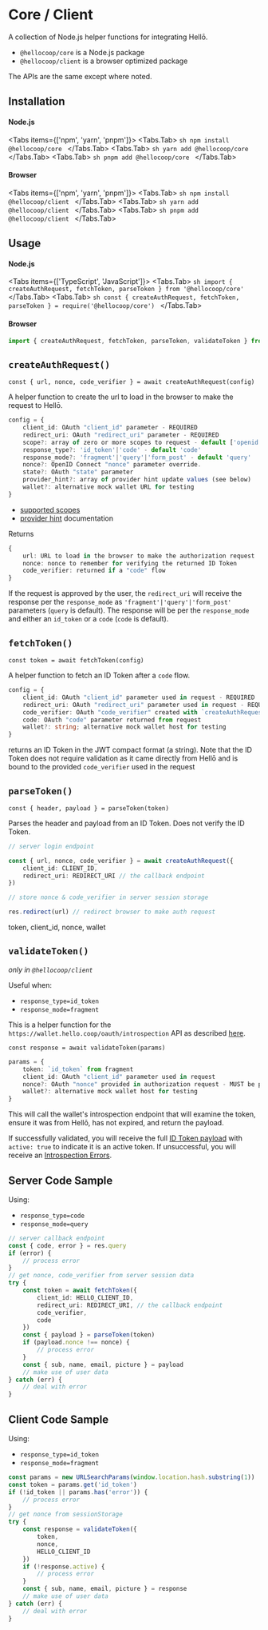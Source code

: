 
# Core / Client

A collection of Node.js helper functions for integrating Hellō.

- `@hellocoop/core` is a Node.js package
- `@hellocoop/client` is a browser optimized package

The APIs are the same except where noted.

## Installation

#### Node.js

<Tabs items={['npm', 'yarn', 'pnpm']}>
  <Tabs.Tab>
    ```sh
    npm install @hellocoop/core
    ```
  </Tabs.Tab>
  <Tabs.Tab>
    ```sh
    yarn add @hellocoop/core
    ```
  </Tabs.Tab>
  <Tabs.Tab>
    ```sh
    pnpm add @hellocoop/core
    ```
  </Tabs.Tab>
</Tabs>

#### Browser 

<Tabs items={['npm', 'yarn', 'pnpm']}>
  <Tabs.Tab>
    ```sh
    npm install @hellocoop/client
    ```
  </Tabs.Tab>
  <Tabs.Tab>
    ```sh
    yarn add @hellocoop/client
    ```
  </Tabs.Tab>
  <Tabs.Tab>
    ```sh
    pnpm add @hellocoop/client
    ```
  </Tabs.Tab>
</Tabs>

## Usage

#### Node.js

<Tabs items={['TypeScript', 'JavaScript']}>
  <Tabs.Tab>
    ```sh
    import { createAuthRequest, fetchToken, parseToken } from '@hellocoop/core'
    ```
  </Tabs.Tab>
  <Tabs.Tab>
    ```sh
    const { createAuthRequest, fetchToken, parseToken } = require('@hellocoop/core')
    ```
  </Tabs.Tab>
</Tabs>

#### Browser
```typescript
import { createAuthRequest, fetchToken, parseToken, validateToken } from '@hellocoop/client'
```

## `createAuthRequest()`
`const { url, nonce, code_verifier } = await createAuthRequest(config)`

A helper function to create the url to load in the browser to make the request to Hellō.

```typescript
config = {
    client_id: OAuth "client_id" parameter - REQUIRED
    redirect_uri: OAuth "redirect_uri" parameter - REQUIRED
    scope?: array of zero or more scopes to request - default ['openid','name','email','picture']
    response_type?: 'id_token'|'code' - default 'code'
    response_mode?: 'fragment'|'query'|'form_post' - default 'query'
    nonce?: OpenID Connect "nonce" parameter override. 
    state?: OAuth "state" parameter
    provider_hint?: array of provider hint update values (see below)
    wallet?: alternative mock wallet URL for testing
}
```
- [supported scopes](./hello-scopes)
- [provider hint](./ux-reference#provider-hint) documentation

Returns
```typescript
{
    url: URL to load in the browser to make the authorization request
    nonce: nonce to remember for verifying the returned ID Token
    code_verifier: returned if a "code" flow
}
```

If the request is approved by the user, the `redirect_uri` will receive the response per the `response_mode` as `'fragment'|'query'|'form_post'` parameters (`query` is default). The response will be per the `response_mode` and either an `id_token` or a `code` (`code` is default).


## `fetchToken()`
`const token = await fetchToken(config)`

A helper function to fetch an ID Token after a `code` flow. 

```typescript
config = {
    client_id: OAuth "client_id" parameter used in request - REQUIRED
    redirect_uri: OAuth "redirect_uri" parameter used in request - REQUIRED
    code_verifier: OAuth "code_verifier" created with `createAuthRequest()`
    code: OAuth "code" parameter returned from request
    wallet?: string; alternative mock wallet host for testing
} 
```

returns an ID Token in the JWT compact format (a string). Note that the ID Token does not require validation as it came directly from Hellō and is bound to the provided `code_verifier` used in the request

## `parseToken()`
`const { header, payload } = parseToken(token)`

Parses the header and payload from an ID Token. Does not verify the ID Token.

```typescript
// server login endpoint 

const { url, nonce, code_verifier } = await createAuthRequest({
    client_id: CLIENT_ID,
    redirect_uri: REDIRECT_URI // the callback endpoint
})

// store nonce & code_verifier in server session storage

res.redirect(url) // redirect browser to make auth request
```

token, client_id, nonce, wallet

## `validateToken()`
*only in `@hellocoop/client`*

Useful when:
- `response_type=id_token`
- `response_mode=fragment`

This is a helper function for the `https://wallet.hello.coop/oauth/introspection` API as described [here](../Integrating-hello#id-token). 

`const response = await validateToken(params)`

```typescript
params = {
    token: `id_token` from fragment
    client_id: OAuth "client_id" parameter used in request
    nonce?: OAuth "nonce" provided in authorization request - MUST be provided if in request
    wallet?: alternative mock wallet host for testing
} 
```

This will call the wallet's introspection endpoint that will examine the token, ensure it was from Hellō, has not expired, and return the payload.

If successfully validated, you will receive the full [ID Token payload](../Integrating-hello#introspection-response) with `active: true` to indicate it is an active token. If unsuccessful, you will receive an [Introspection Errors](./errors#introspection).


## Server Code Sample

Using:
- `response_type=code`
- `response_mode=query` 

```typescript
// server callback endpoint
const { code, error } = res.query
if (error) {
    // process error
}
// get nonce, code_verifier from server session data
try {
    const token = await fetchToken({
        client_id: HELLO_CLIENT_ID,
        redirect_uri: REDIRECT_URI, // the callback endpoint
        code_verifier,
        code
    })
    const { payload } = parseToken(token)
    if (payload.nonce !== nonce) {
        // process error
    }
    const { sub, name, email, picture } = payload
    // make use of user data
} catch (err) {
    // deal with error
}
```


## Client Code Sample

Using:
- `response_type=id_token`
- `response_mode=fragment`

```typescript
const params = new URLSearchParams(window.location.hash.substring(1))
const token = params.get('id_token')
if (!id_token || params.has('error')) {
    // process error
}
// get nonce from sessionStorage
try {
    const response = validateToken({
        token, 
        nonce,
        HELLO_CLIENT_ID
    })
    if (!response.active) {
        // process error
    }
    const { sub, name, email, picture } = response
    // make use of user data
} catch (err) {
    // deal with error
}
```
